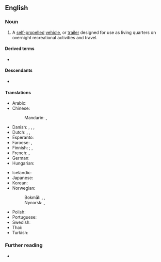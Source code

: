 ==English==

===Noun===
{{en-noun}}

# {{lb|en|North America}} A [[self-propelled]] [[vehicle]], or [[trailer]] designed for use as living quarters on overnight recreational activities and travel.

====Derived terms====
* {{l|en|RV}}

====Descendants====
* {{desc|fr-CA|véhicule récréatif|cal=1}}

====Translations====
{{trans-top|vehicle or trailer}}
* Arabic: {{t|ar|المركبات الترفيهية}}
* Chinese:
*: Mandarin: {{t|cmn|露營車}}, {{t|cmn|露营车|tr=lùyíngchē}}
* Danish: {{t|da|autocamper|c}}, {{t|da|campingbil|c}}, {{t|da|camper|c}}, {{t|da|campingbus|c}}
* Dutch: {{t+|nl|caravan|m}} {{q|trailer}}, {{t+|nl|camper|m}} {{q|vehicle}}, {{t+|nl|kampeerauto}}
* Esperanto: {{t|eo|kampadveturilo}}
* Faroese: {{t|fo|kampingbilur|m}}, {{t|fo|húsbilur|m}}
* Finnish: {{t+|fi|matkailuauto}} {{qualifier|self-propelled}}; {{t|fi|matkailuvaunu}} {{qualifier|trailer}}, {{t+|fi|asuntoauto}}
* French: {{t+|fr|camping-car}}, {{t+|fr|véhicule récréatif}} {{qualifier|Quebec}}
* German: {{t+|de|Wohnmobil|n}}
* Hungarian: {{t+|hu|lakóautó}}
{{trans-mid}}
* Icelandic: {{t|is|húsbíll|m}}
* Japanese: {{t|ja|キャンピングカー}}
* Korean: {{t|ko|레크리에이션 차량}}
* Norwegian:
*: Bokmål: {{t+|nb|bobil|m}}, {{t|nb|bubil|m}}, {{t|nb|campingbil|m}}
*: Nynorsk: {{t|nn|bubil|m}}, {{t|nn|campingbil|m}}
* Polish: {{t+|pl|kamper|m}}
* Portuguese: {{t|pt|veículo recreativo|m}}
* Swedish: {{t+|sv|husbil|c}}
* Thai: {{t|th|รถบ้าน}}
* Turkish: {{t+|tr|seyahat aracı}}
{{trans-bottom}}

===Further reading===
* {{pedia}}

{{topics|en|Vehicles}}